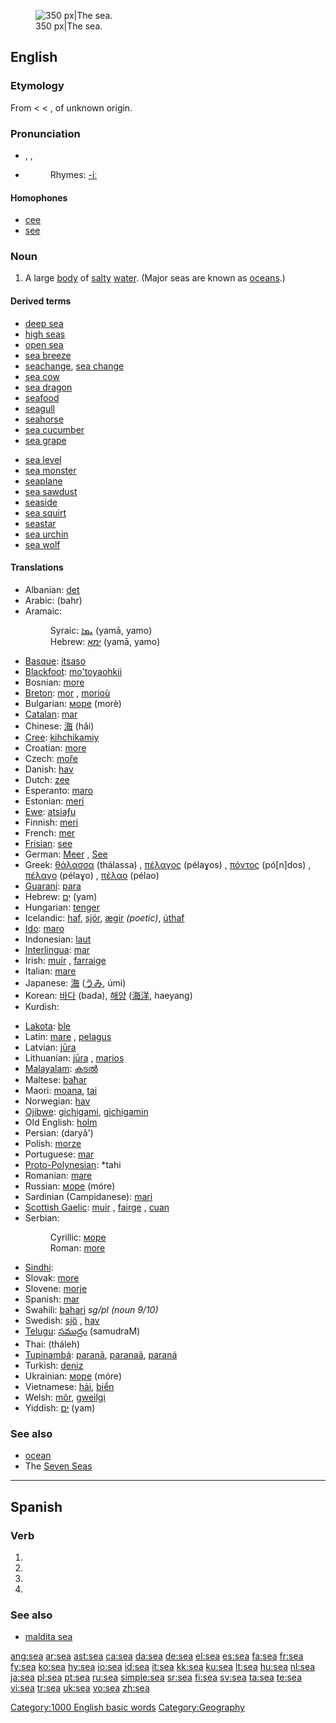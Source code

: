 {{see|SEA}}
[[Image:Nordsee Wellen.JPG|thumb|right|350 px|The sea.]]
==English==

{{rank|party|sight|electronic|456|sea|necessary|idea|reached}}

===Etymology===
From {{etyl|enm}} {{term|see|lang=enm}} < {{etyl|ang}} {{term|sæ|sǣ|sea, lake|lang=ang}} < {{proto|Germanic|saiwaz}}, of unknown origin.

===Pronunciation===
* {{enPR|sē}}, {{IPA|/siː/}}, {{SAMPA|/si:/}}
* {{audio|en-us-sea.ogg|Audio (US)}}
*: Rhymes: [[Rhymes:English:-iː|-iː]]

====Homophones====
* [[cee]]
* [[see]]

===Noun===
{{en-noun}}

# A large [[body]] of [[salty]] [[water]]. (Major seas are known as [[ocean]]s.)

====Derived terms====
{{top2}}
* [[deep sea]]
* [[high seas]]
* [[open sea]]
* [[sea breeze]]
* [[seachange]], [[sea change]]
* [[sea cow]]
* [[sea dragon]]
* [[seafood]]
* [[seagull]]
* [[seahorse]]
* [[sea cucumber]]
* [[sea grape]]
{{mid2}}
* [[sea level]]
* [[sea monster]]
* [[seaplane]]
* [[sea sawdust]]
* [[seaside]]
* [[sea squirt]]
* [[seastar]]
* [[sea urchin]]
* [[sea wolf]]
{{bottom}}

====Translations====
{{top}}
* Albanian: [[det]] {{g|Albanian}}
* Arabic: {{Arab|[[بحر|بَحْرٌ]]}} (bahr) {{m}}
* Aramaic:
*: Syraic: [[ܝܡܐ]] (yamā, yamo) {{m}}
*: Hebrew: [[ימא]] (yamā, yamo) {{m}}
* [[Basque]]: [[itsaso]]
* [[Blackfoot]]: [[mo'toyaohkii]]
* Bosnian: [[more#Bosnian|more]] {{n}}
* [[Breton]]: [[mor]] {{m}}, [[morioù]] {{p}}
* Bulgarian: [[море]] (morè) {{n}}
* [[Catalan]]: [[mar]] {{m|f}}
* Chinese: [[海]] (hǎi)
* [[Cree]]: [[kihchikamiy]]
* Croatian: [[more#Croatian|more]] {{n}}
* Czech: [[moře]] {{n}}
* Danish: [[hav]] {{n}}
* Dutch: [[zee]] {{f}}
* Esperanto: [[maro]]
* Estonian: [[meri]]
* [[Ewe]]: [[atsiaƒu]]
* Finnish: [[meri]]
* French: [[mer]] {{f}}
* [[Frisian]]: [[see#Frisian|see]] {{f}}
* German: [[Meer]] {{n}}, [[See#German|See]] {{f}}
* Greek: [[θάλασσα]] (thálassa) {{f}}, [[πέλαγος]] (pélaɣos) {{n}}, [[πόντος]] (pó[n]dos) {{m}}, [[πέλαγο]] (pélaɣo) {{n}}, [[πέλαο]] (pélao) {{n}}
* [[Guaraní]]: [[para#Guaraní|para]]
* Hebrew: [[ים|יָם]] (yam) {{m}}
* Hungarian: [[tenger]]
* Icelandic: [[haf]], [[sjór]], [[ægir]] ''(poetic)'', [[úthaf]]
* [[Ido]]: [[maro]]
* Indonesian: [[laut]]
* [[Interlingua]]: [[mar]]
* Irish: [[muir]] {{f}}, [[farraige]] {{f}}
* Italian: [[mare#Italian|mare]] {{m}}
* Japanese: [[海]] ([[うみ]], úmi)
* Korean: [[바다]] (bada), [[해양]] ([[海洋]], haeyang)
* Kurdish: {{KUchar|[[ده‌ریا]]}}
{{mid}}
* [[Lakota]]: [[ble]]
* Latin: [[mare#Latin|mare]] {{n}}, [[pelagus]] {{m}}
* Latvian: [[jūra]] {{f}}
* Lithuanian: [[jūra]] {{f}}, [[marios]] {{f}} {{italbrac|poetic or small sea}}
* [[Malayalam]]: [[കടൽ]] {{unicode|(kaṭal)}}
* Maltese: [[baħar]] {{m}}
* Maori: [[moana]], [[tai]]
* Norwegian: [[hav]] {{n}}
* [[Ojibwe]]: [[gichigami]], [[gichigamin]] {{p}}
* Old English: [[holm#Old English|holm]] {{g|Old English}}
* Persian: {{fa-Arab|[[دریا]]}} (daryâ')
* Polish: [[morze]] {{n}}
* Portuguese: [[mar]] {{m}}
* [[Proto-Polynesian]]: *tahi
* Romanian: [[mare#Romanian|mare]] {{f}}
* Russian: [[море]] (móre) {{n}}
* Sardinian (Campidanese): [[mari]] {{m}}
* [[Scottish Gaelic]]: [[muir]] {{m|f}}, [[fairge]] {{f}}, [[cuan]] {{m}}
* Serbian:
*: Cyrillic: [[море]] {{n}}
*: Roman: [[more#Serbian|more]] {{n}}
* [[Sindhi]]: {{SDchar|[[سَمُنڊ]]}} {{m}}
* Slovak: [[more#Slovak|more]] {{n}}
* Slovene: [[morje]] {{n}}
* Spanish: [[mar]] {{m|f}}
* Swahili: [[bahari]] ''sg/pl (noun 9/10)''
* Swedish: [[sjö]] {{c}}, [[hav]] {{n}}
* [[Telugu]]: [[సముద్రం]] (samudraM)
* Thai: {{Thai|[[ทะเล]]}} (tháleh)
* [[Tupinambá]]: [[paranã]], [[paranaã]], [[paraná]]
* Turkish: [[deniz]]
* Ukrainian: [[море]] (móre) {{n}}
* Vietnamese: [[hải]], [[biển]]
* Welsh: [[môr]], [[gweilgi]]
* Yiddish: [[ים]] (yam) {{m}}
{{bottom}}

===See also===
* [[ocean]]
* The [[Seven Seas]]

[[Category:1000 English basic words]]
[[Category:Geography]]
----

==Spanish==

===Verb===
{{es-verb-form}}

# {{es-verb form of|mood=subj|tense=pres|num=s|pers=1|ending=er|verb=[[ser]]}}
# {{es-verb form of|mood=subj|tense=pres|num=s|pers=2|formal=y|ending=er|verb=[[ser]]}}
# {{es-verb form of|mood=subj|tense=pres|num=s|pers=3|ending=er|verb=[[ser]]}}
# {{es-verb form of|mood=imp|num=s|pers=2|formal=y|ending=er|verb=[[ser]]}}

===See also===
* [[maldita sea]]

[[ang:sea]]
[[ar:sea]]
[[ast:sea]]
[[ca:sea]]
[[da:sea]]
[[de:sea]]
[[el:sea]]
[[es:sea]]
[[fa:sea]]
[[fr:sea]]
[[fy:sea]]
[[ko:sea]]
[[hy:sea]]
[[io:sea]]
[[id:sea]]
[[it:sea]]
[[kk:sea]]
[[ku:sea]]
[[lt:sea]]
[[hu:sea]]
[[nl:sea]]
[[ja:sea]]
[[pl:sea]]
[[pt:sea]]
[[ru:sea]]
[[simple:sea]]
[[sr:sea]]
[[fi:sea]]
[[sv:sea]]
[[ta:sea]]
[[te:sea]]
[[vi:sea]]
[[tr:sea]]
[[uk:sea]]
[[vo:sea]]
[[zh:sea]]